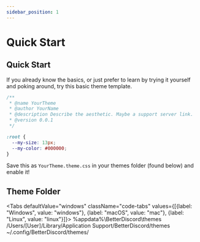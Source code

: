 ```yaml
---
sidebar_position: 1
---
```



# Quick Start

## Quick Start

If you already know the basics, or just prefer to learn by trying it yourself and poking around, try this basic theme template.

```css showLineNumbers title="YourTheme.theme.css"
/**
 * @name YourTheme
 * @author YourName
 * @description Describe the aesthetic. Maybe a support server link.
 * @version 0.0.1
 */

:root {
  --my-size: 13px;
  --my-color: #000000;
}
```

Save this as `YourTheme.theme.css` in your themes folder (found below) and enable it!

## Theme Folder

<Tabs defaultValue="windows" className="code-tabs" values={[{label: "Windows", value: "windows"}, {label: "macOS", value: "mac"}, {label: "Linux", value: "linux"}]}>
<TabItem value="windows"><CodeBlock language="bash">%appdata%\BetterDiscord\themes</CodeBlock></TabItem>
<TabItem value="mac"><CodeBlock language="bash">/Users/[User]/Library/Application Support/BetterDiscord/themes</CodeBlock></TabItem>
<TabItem value="linux"><CodeBlock language="bash">~/.config/BetterDiscord/themes/</CodeBlock></TabItem>
</Tabs>
